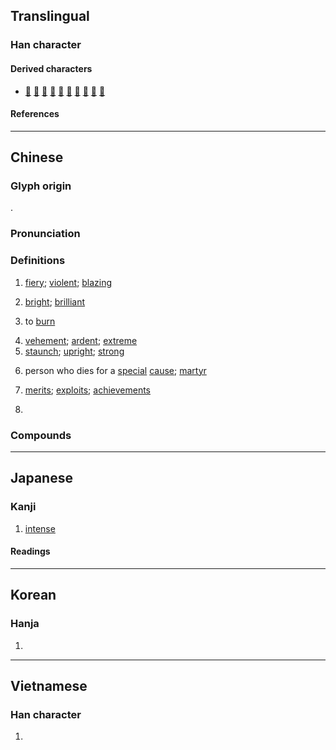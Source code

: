 {{character info}}
==Translingual==

===Han character===
{{Han char|rn=86|rad=火|as=06|sn=10|four=12330|canj=MNF|ids=⿱列灬}}

====Derived characters====
* [[𠗹]] [[𢟏]] [[𤍅]] [[𦃾]] [[𧏲]] [[𨃻]] [[𦤭]] [[𦶣]] [[𤹐]] [[𩄰]]

====References====
{{Han ref|kx=0669.160|dkj=18987|dj=1078.210|hdz=32201.120|uh=70C8}}

----

==Chinese==
{{zh-forms|alt=煭,𤉩,烮,𤋴}}

===Glyph origin===
{{Han etym}}
{{Han compound|列|火|alt2=灬|ls=psc|c1=p|c2=s|t2=fire}}.

===Pronunciation===
{{zh-pron
|m=liè
|ma=y
|c=lit6
|c-t=let5
|h=pfs=lie̍t;gd=liêd6
|mb=liĕ
|md=liĕk
|mn=ml,jj,na,ct,zp,tw:lia̍t/ha:le̍t/ly:liat
|mn-t=liêg8/liag8
|mn-t_note=liêg8 - Chaozhou; liag8 - Shantou
|w=5liq
|mc=y
|oc=y
|cat=a,n,v
}}

===Definitions===
{{zh-hanzi}}

# [[fiery]]; [[violent]]; [[blazing]]
# {{lb|zh|literary}}  [[bright]]; [[brilliant]]
# {{lb|zh|literary}} to [[burn]]
# [[vehement]]; [[ardent]]; [[extreme]]
# [[staunch]]; [[upright]]; [[strong]]
# {{lb|zh|honorific}} person who dies for a [[special]] [[cause]]; [[martyr]]
# {{lb|zh|literary}}  [[merit]]s; [[exploit]]s; [[achievement]]s
# {{surname|zh}}

===Compounds===
{{zh-der|丕烈|功烈|壯烈|一門忠烈|忠臣烈士|前烈|休烈|三貞九烈|慘烈|勇烈|九烈三貞|弘烈|慷慨激烈|愈演愈烈|光烈|劇烈|剛烈|性如烈火|忠烈|勃極烈|崔烈銅臭|徽烈|忠孝節烈|壯烈成仁|家烈|強烈|乾柴烈火|先烈|烈性|烈火乾柴|烈焰|烈紙錢|烈風|洪烈|烈火真金|流風遺烈|烈女|毒烈|栗烈|烈士|烈火轟雷|真金烈火|烈度|烈酒|熾烈|烈紙|烈祖|烈燄|烈日當空|烈丈夫|猛烈|熱烈|烈暑|烈陽|烈貨|烈烈轟轟|烈烈|烈火|烈日|烈文|烈婦|烈士徇名|烈味|狂風烈日|濃烈|激烈|烈焰騰空|暴烈|決烈|昂昂烈烈|轟烈|英烈千秋|羽蹈烈火|貪殘酷烈|豐功懋烈|豐功盛烈|遺風餘烈|鴻烈|風烈|興高采烈|轟轟烈烈|郁烈|餘烈|餘業遺烈|膂烈|革命先烈|遺芳餘烈|芬烈|節烈|酷烈|英風偉烈|英烈|遺烈|遺孽餘烈|貞烈|貞夫烈婦|芳烈|烈嶼}}

----

==Japanese==

===Kanji===
{{ja-kanji|grade=c|rs=火06}}

# [[intense]]

====Readings====
{{ja-readings
|goon=れち
|kanon=れつ
|kun=はげ-し.い
|nanori=やす
}}

----

==Korean==

===Hanja===
{{ko-hanja|hangeul=[[렬]]>[[열]]|eumhun=|rv=ryeol>yeol|mr=ryŏl>yŏl|y=lyel>yel}}

# {{rfdef|ko|sort=火06}}

----

==Vietnamese==

===Han character===
{{vi-readings|reading=[[liệt]], [[lét]], [[lẹt]], [[lết]], [[lướt]], [[rét]], [[rẹt]], [[riệt]]|rs=火06}}

# {{rfdef|vi|sort=火06}}